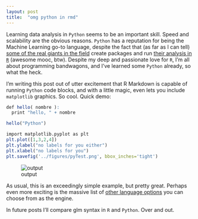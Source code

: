 ```yaml
---
layout: post
title:  "omg python in rmd"
---
```


Learning data analysis in `Python` seems to be an important skill. Speed and 
scalability are the obvious reasons. `Python` has a reputation for being the 
Machine Learning go-to language, despite the fact that (as far as I can tell) 
[some of the real giants in the field](http://tinyurl.com/lcashjn) 
create packages and run 
[their analysis in `R`](http://tinyurl.com/ht9gj5c) (awesome mooc, btw). Despite
my deep and passionate love for `R`, I'm all about programming bandwagons, 
and I've learned some `Python` already, so what the heck. 

I'm writing this post out of utter excitement that R Markdown is capable of 
running `Python` code blocks, and with a little magic, even lets you include 
`matplotlib` graphics. So cool. Quick demo:

```r
def hello( nombre ):
  print "hello, " + nombre

hello("Python")
```



```r
import matplotlib.pyplot as plt
plt.plot([1,3,2,4])
plt.ylabel("no labels for you either")
plt.xlabel("no labels for you")
plt.savefig('../figures/pyTest.png', bbox_inches='tight')
```


![output](http://tinyurl.com/js6htzm)


As usual, this is an exceedingly simple example, but pretty great. Perhaps even more 
exciting is the massive list of 
[other language options](http://yihui.name/knitr/demo/engines/) 
you can choose from as the engine.

In future posts I'll compare glm syntax in `R` and `Python`. 
Over and out.